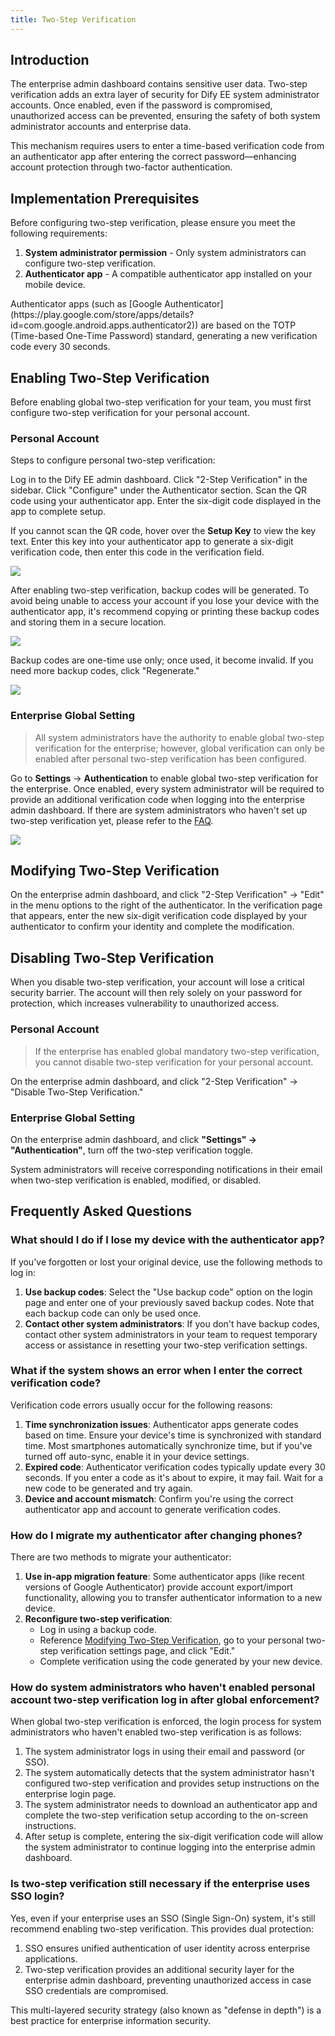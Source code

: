 ```yaml
---
title: Two-Step Verification
---
```


## Introduction

The enterprise admin dashboard contains sensitive user data. Two-step verification adds an extra layer of security for Dify EE system administrator accounts. Once enabled, even if the password is compromised, unauthorized access can be prevented, ensuring the safety of both system administrator accounts and enterprise data.

This mechanism requires users to enter a time-based verification code from an authenticator app after entering the correct password—enhancing account protection through two-factor authentication.

## Implementation Prerequisites

Before configuring two-step verification, please ensure you meet the following requirements:

1. **System administrator permission** - Only system administrators can configure two-step verification.
2. **Authenticator app** - A compatible authenticator app installed on your mobile device.

<Info>
Authenticator apps (such as [Google Authenticator](https://play.google.com/store/apps/details?id=com.google.android.apps.authenticator2)) are based on the TOTP (Time-based One-Time Password) standard, generating a new verification code every 30 seconds.
</Info>

## Enabling Two-Step Verification

Before enabling global two-step verification for your team, you must first configure two-step verification for your personal account.

### Personal Account

Steps to configure personal two-step verification:

<Steps>
  <Step title="Access Admin Dashboard">
    Log in to the Dify EE admin dashboard.
  </Step>
  <Step title="Open 2-Step Verification Settings">
    Click "2-Step Verification" in the sidebar.
  </Step>
  <Step title="Configure Authenticator">
    Click "Configure" under the Authenticator section.
  </Step>
  <Step title="Scan QR Code">
    Scan the QR code using your authenticator app.
  </Step>
  <Step title="Enter Verification Code">
    Enter the six-digit code displayed in the app to complete setup.
  </Step>
</Steps>

If you cannot scan the QR code, hover over the **Setup Key** to view the key text. Enter this key into your authenticator app to generate a six-digit verification code, then enter this code in the verification field.

![](https://assets-docs.dify.ai/2025/04/fd6b474384081f4079aa453c45c07562.png)

After enabling two-step verification, backup codes will be generated. To avoid being unable to access your account if you lose your device with the authenticator app, it's recommend copying or printing these backup codes and storing them in a secure location.

![](https://assets-docs.dify.ai/2025/04/2c88c1492bf9a079df9ad4a25e1923ac.png)

Backup codes are one-time use only; once used, it become invalid. If you need more backup codes, click "Regenerate."

![](https://assets-docs.dify.ai/2025/04/8313cf497c66cfef7dee2a4ae816c32b.png)

### Enterprise Global Setting

> All system administrators have the authority to enable global two-step verification for the enterprise; however, global verification can only be enabled after personal two-step verification has been configured.

Go to **Settings** → **Authentication** to enable global two-step verification for the enterprise. Once enabled, every system administrator will be required to provide an additional verification code when logging into the enterprise admin dashboard. If there are system administrators who haven't set up two-step verification yet, please refer to the [FAQ](#how-do-system-administrators-who-haven’t-enabled-personal-account-two-step-verification-log-in-after-global-enforcement%3F).

![](https://assets-docs.dify.ai/2025/04/1271b3b0e39558465dbb79b17d1a9721.png)

## Modifying Two-Step Verification

On the enterprise admin dashboard, and click "2-Step Verification" → "Edit" in the menu options to the right of the authenticator. In the verification page that appears, enter the new six-digit verification code displayed by your authenticator to confirm your identity and complete the modification.

## Disabling Two-Step Verification

<Warning>
When you disable two-step verification, your account will lose a critical security barrier. The account will then rely solely on your password for protection, which increases vulnerability to unauthorized access.
</Warning>

### Personal Account

> If the enterprise has enabled global mandatory two-step verification, you cannot disable two-step verification for your personal account.

On the enterprise admin dashboard, and click "2-Step Verification" → "Disable Two-Step Verification."

### Enterprise Global Setting

On the enterprise admin dashboard, and click **"Settings" → "Authentication"**, turn off the two-step verification toggle.

<Note>
    System administrators will receive corresponding notifications in their email when two-step verification is enabled, modified, or disabled.
</Note>

## Frequently Asked Questions

### What should I do if I lose my device with the authenticator app?

If you've forgotten or lost your original device, use the following methods to log in:

1. **Use backup codes**: Select the "Use backup code" option on the login page and enter one of your previously saved backup codes. Note that each backup code can only be used once.
2. **Contact other system administrators**: If you don't have backup codes, contact other system administrators in your team to request temporary access or assistance in resetting your two-step verification settings.

### What if the system shows an error when I enter the correct verification code?

Verification code errors usually occur for the following reasons:

1. **Time synchronization issues**: Authenticator apps generate codes based on time. Ensure your device's time is synchronized with standard time. Most smartphones automatically synchronize time, but if you've turned off auto-sync, enable it in your device settings.
2. **Expired code**: Authenticator verification codes typically update every 30 seconds. If you enter a code as it's about to expire, it may fail. Wait for a new code to be generated and try again.
3. **Device and account mismatch**: Confirm you're using the correct authenticator app and account to generate verification codes.

### How do I migrate my authenticator after changing phones?

There are two methods to migrate your authenticator:

1. **Use in-app migration feature**: Some authenticator apps (like recent versions of Google Authenticator) provide account export/import functionality, allowing you to transfer authenticator information to a new device.
2. **Reconfigure two-step verification**:
   - Log in using a backup code.
   - Reference [Modifying Two-Step Verification](#modifying-two-step-verification), go to your personal two-step verification settings page, and click "Edit."
   - Complete verification using the code generated by your new device.

### How do system administrators who haven't enabled personal account two-step verification log in after global enforcement?

When global two-step verification is enforced, the login process for system administrators who haven't enabled two-step verification is as follows:

1. The system administrator logs in using their email and password (or SSO).
2. The system automatically detects that the system administrator hasn't configured two-step verification and provides setup instructions on the enterprise login page.
3. The system administrator needs to download an authenticator app and complete the two-step verification setup according to the on-screen instructions.
4. After setup is complete, entering the six-digit verification code will allow the system administrator to continue logging into the enterprise admin dashboard.

### Is two-step verification still necessary if the enterprise uses SSO login?

Yes, even if your enterprise uses an SSO (Single Sign-On) system, it's still recommend enabling two-step verification. This provides dual protection:

1. SSO ensures unified authentication of user identity across enterprise applications.
2. Two-step verification provides an additional security layer for the enterprise admin dashboard, preventing unauthorized access in case SSO credentials are compromised.

This multi-layered security strategy (also known as "defense in depth") is a best practice for enterprise information security.
